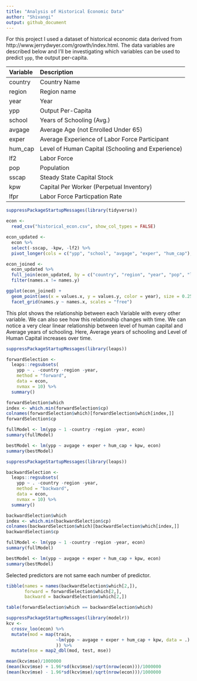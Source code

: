 ```yaml
---
title: "Analysis of Historical Economic Data"
author: "Shivangi"
output: github_document
---
```


For this project I used a dataset of historical economic data derived from http://www.jerrydwyer.com/growth/index.html.
The data variables are described below and I'll be investigating which variables can be used to predict `ypp`, the output per-capita.


| Variable   | Description                                       |
| :--------- | :------------------------------------------------ |
| country    | Country Name                                      |
| region     | Region name                                       |
| year       | Year                                              |
| ypp        | Output Per-Capita                                 |
| school     | Years of Schooling (Avg.)                         |
| avgage     | Average Age (not Enrolled Under 65)               |
| exper      | Average Experience of Labor Force Participant     |
| hum_cap    | Level of Human Capital (Schooling and Experience) |
| lf2        | Labor Force                                       |
| pop        | Population                                        |
| sscap      | Steady State Capital Stock                        |
| kpw        | Capital Per Worker (Perpetual Inventory)          |
| lfpr       | Labor Force Particpation Rate                     |


```r
suppressPackageStartupMessages(library(tidyverse))

econ <- 
  read_csv("historical_econ.csv", show_col_types = FALSE)

econ_updated <-
  econ %>% 
  select(-sscap, -kpw, -lf2) %>% 
  pivot_longer(cols = c("ypp", "school", "avgage", "exper", "hum_cap"), names_to = "names", values_to = "values")

econ_joined <-
  econ_updated %>% 
  full_join(econ_updated, by = c("country", "region", "year", "pop", "lfpr")) %>% 
  filter(names.x != names.y)

ggplot(econ_joined) +
  geom_point(aes(x = values.x, y = values.y, color = year), size = 0.25, alpha = 0.3) +
  facet_grid(names.y ~ names.x, scales = "free")
```

This plot shows the relationship between each Variable with every other variable. We can also see how this relationship changes with time.
We can notice a very clear linear relationship between level of human capital and Average years of schooling. Here, Average years of schooling and Level of Human Capital increases over time. 

```r
suppressPackageStartupMessages(library(leaps))

forwardSelection <-
  leaps::regsubsets(
    ypp ~ . -country -region -year,
    method = "forward",
    data = econ,
    nvmax = 10) %>% 
  summary()

forwardSelection$which
index <- which.min(forwardSelection$cp)
colnames(forwardSelection$which)[forwardSelection$which[index,]]
forwardSelection$cp

fullModel <- lm(ypp ~ 1 -country -region -year, econ)
summary(fullModel)

bestModel <- lm(ypp ~ avgage + exper + hum_cap + kpw, econ)
summary(bestModel)
```

```r
suppressPackageStartupMessages(library(leaps))

backwardSelection <-
  leaps::regsubsets(
    ypp ~ . -country -region -year,
    method = "backward",
    data = econ,
    nvmax = 10) %>% 
  summary()

backwardSelection$which
index <- which.min(backwardSelection$cp)
colnames(backwardSelection$which)[backwardSelection$which[index,]]
backwardSelection$cp

fullModel <- lm(ypp ~ 1 -country -region -year, econ)
summary(fullModel)

bestModel <- lm(ypp ~ avgage + exper + hum_cap + kpw, econ)
summary(bestModel)
```

Selected predictors are not same each number of predictor.

```r
tibble(names = names(backwardSelection$which[2,]),
       forward = forwardSelection$which[2,],
       backward = backwardSelection$which[2,])

table(forwardSelection$which == backwardSelection$which)
```

```r
suppressPackageStartupMessages(library(modelr))
kcv <- 
  crossv_loo(econ) %>% 
  mutate(mod = map(train, 
                   ~lm(ypp ~ avgage + exper + hum_cap + kpw, data = .)
                   )) %>% 
  mutate(mse = map2_dbl(mod, test, mse))

mean(kcv$mse)/1000000
(mean(kcv$mse) + 1.96*sd(kcv$mse)/sqrt(nrow(econ)))/1000000
(mean(kcv$mse) - 1.96*sd(kcv$mse)/sqrt(nrow(econ)))/1000000
```